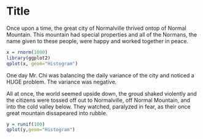 Title
========================================================

Once upon a time, the great city of Normalville thrived ontop of Normal Mountain. This mountain had special properties and all of the Normans, the name given to these people, were happy and worked together in peace. 

```r
x = rnorm(1000)
library(ggplot2)
qplot(x, geom="Histogram")
```


One day Mr. Chi was balancing the daily variance of the city and noticed a HUGE problem. The variance was negative. 

All at once, the world seemed upside down, the groud shaked violently and the citizens were tossed off out to Normalville, off Normal Mountain, and into the cold valley below. They watched, paralyzed in fear, as their once great mountain dissapeared into rubble. 

```r
y = runif(100)
qplot(y,geom="Histogram")
```









